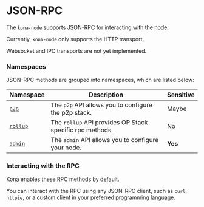 # JSON-RPC

The `kona-node` supports JSON-RPC for interacting with the node.

Currently, `kona-node` only supports the HTTP transport.

Websocket and IPC transports are not yet implemented.

### Namespaces

JSON-RPC methods are grouped into namespaces, which are listed below:

| Namespace                    | Description                                                                                            | Sensitive |
| ---------------------------- | ------------------------------------------------------------------------------------------------------ | --------- |
| [`p2p`](/node/rpc/p2p)        | The `p2p` API allows you to configure the p2p stack.                                                   | Maybe     |
| [`rollup`](/node/rpc/rollup)  | The `rollup` API provides OP Stack specific rpc methods.                                               | No        |
| [`admin`](/node/rpc/admin)    | The `admin` API allows you to configure your node.                                                     | **Yes**   |


### Interacting with the RPC

Kona enables these RPC methods by default.

You can interact with the RPC using any JSON-RPC client, such as `curl`, `httpie`, or a custom client in your preferred programming language.
